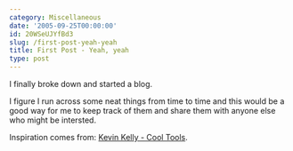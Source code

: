 ```yaml
---
category: Miscellaneous
date: '2005-09-25T00:00:00'
id: 20WSeUJYfBd3
slug: /first-post-yeah-yeah
title: First Post - Yeah, yeah
type: post
---
```


I finally broke down and started a blog. 

I figure I run across some
neat things from time to time and this would be a good way for me
to keep track of them and share them with anyone else who might be
intersted. 

Inspiration comes from:
[Kevin Kelly - Cool Tools](http://www.kk.org/cooltools/index.php).